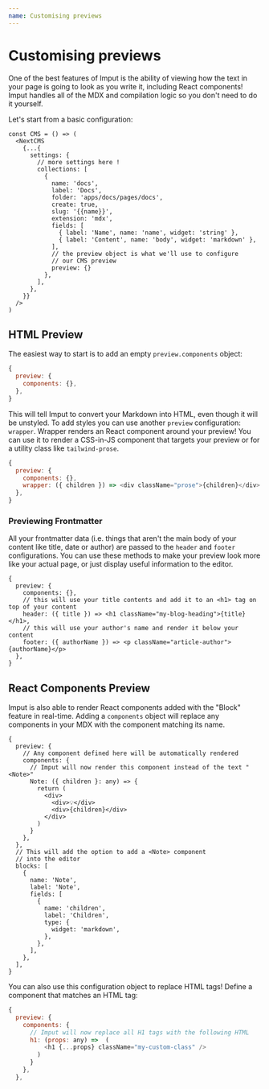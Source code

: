 ```yaml
---
name: Customising previews
---
```

# Customising previews

One of the best features of Imput is the ability of viewing how the text in your page is going to look as you write it, including React components! Imput handles all of the MDX and compilation logic so you don't need to do it yourself.

Let's start from a basic configuration:

```tsx
const CMS = () => (
  <NextCMS
    {...{
      settings: {
        // more settings here !
        collections: [
          {
            name: 'docs',
            label: 'Docs',
            folder: 'apps/docs/pages/docs',
            create: true,
            slug: '{{name}}',
            extension: 'mdx',
            fields: [
              { label: 'Name', name: 'name', widget: 'string' },
              { label: 'Content', name: 'body', widget: 'markdown' },
            ],
            // the preview object is what we'll use to configure 
            // our CMS preview
            preview: {}
          },
        ],
      },
    }}
  />
)
```

## HTML Preview

The easiest way to start is to add an empty `preview.components` object:

```js
{
  preview: {
    components: {},
  },
}
```

This will tell Imput to convert your Markdown into HTML, even though it will be unstyled. To add styles you can use another `preview` configuration: `wrapper`. Wrapper renders an React component around your preview! You can use it to render a CSS-in-JS component that targets your preview or for a utility class like `tailwind-prose`.

```js
{
  preview: {
    components: {},
    wrapper: ({ children }) => <div className="prose">{children}</div>
  },
}
```

### Previewing Frontmatter

All your frontmatter data (i.e. things that aren't the main body of your content like title, date or author) are passed to the `header` and `footer` configurations. You can use these methods to make your preview look more like your actual page, or just display useful information to the editor.

```tsx
{
  preview: {
    components: {},
    // this will use your title contents and add it to an <h1> tag on top of your content
    header: ({ title }) => <h1 className="my-blog-heading">{title}</h1>,
    // this will use your author's name and render it below your content
    footer: ({ authorName }) => <p className="article-author">{authorName}</p>
  },
}
```

## React Components Preview

Imput is also able to render React components added with the "Block" feature in real-time. Adding a `components` object will replace any components in your MDX with the component matching its name. 

```tsx
{
  preview: {
    // Any component defined here will be automatically rendered
    components: {
      // Imput will now render this component instead of the text "<Note>"
      Note: ({ children }: any) => {
        return (
          <div>
            <div>💡</div>
            <div>{children}</div>
          </div>
        )
      }
    },
  },
  // This will add the option to add a <Note> component
  // into the editor
  blocks: [
    {
      name: 'Note',
      label: 'Note',
      fields: [
        {
          name: 'children',
          label: 'Children',
          type: {
            widget: 'markdown',
          },
        },
      ],
    },
  ],
}
```

You can also use this configuration object to replace HTML tags! Define a component that matches an HTML tag:

```javascript
{
  preview: {
    components: {
      // Imput will now replace all H1 tags with the following HTML
      h1: (props: any) =>  (
          <h1 {...props} className="my-custom-class" />
        )
      }
    },
  },
```


